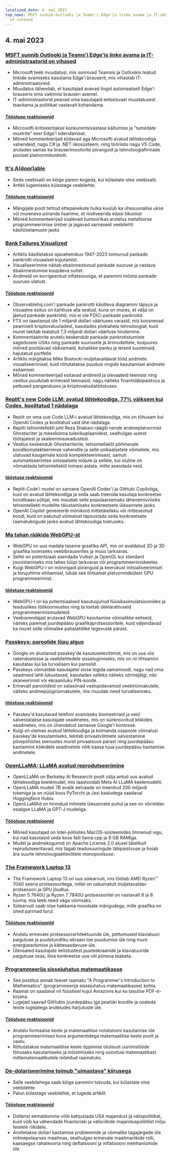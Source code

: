 ```yaml
---
localized_date: 4. mai 2023
top_news: MSFT sunnib Outlooki ja Teams'i Edge'is linke avama ja IT-administraatorid
  on vihased
---
```


## 4. mai 2023

### [MSFT sunnib Outlooki ja Teams'i Edge'is linke avama ja IT-administraatorid on vihased](https://www.theverge.com/2023/5/3/23709297/microsoft-edge-force-outlook-teams-web-links-open)

- Microsoft teeb muudatusi, mis sunnivad Teamsis ja Outlookis teatud linkide avamiseks kasutama Edge'i brauserit, mis vihastab IT-administraatoreid.
- Muudatus tähendab, et kasutajad avavad lingid automaatselt Edge'i brauseris oma vaikimisi brauseri asemel.
- IT-administraatorid peavad oma kasutajaid eelseisvast muudatusest teavitama ja poliitikat vastavalt kohandama.

#### [Tööstuse reaktsioonid](http://news.ycombinator.com/item?id=35800158)

- Microsofti kritiseeritakse konkurentsivastase käitumise ja "tumedate mustrite" eest Edge'i edendamisel.
- Mõned kommenteerijad kiidavad aga Microsofti avatud lähtekoodiga vahendeid, nagu C# ja .NET ökosüsteem, ning tööriistu nagu VS Code, arutades samas ka brauserimootorite piiranguid ja tehnoloogiafirmade poolset platvormikontrolli.

### [It's A(door)able](https://ncase.me/door/)

- Seda veebisaiti on kõige parem kogeda, kui külastate otse veebisaiti.
- Artikli lugemiseks külastage veebilehte.

#### [Tööstuse reaktsioonid](http://news.ycombinator.com/item?id=35800492)

- Mängijate poolt tehtud ettepanekute hulka kuulub ka ühesuunalise ukse või mureneva põranda lisamine, et motiveerida edasi liikumist
- Mõned kommenteerijad osalevad humoorikas arutelus metafoorse programmeerimise ümber ja jagavad sarnaseid veebilehti käsitööelamuste jaoks

### [Bank Failures Visualized](https://observablehq.com/@mbostock/bank-failures)

- Artiklis käsitletakse ajavahemikus 1947-2023 toimunud pankade pankrotti visuaalset kujutamist.
- Visualiseerimine näitab ebaõnnestunud pankade suuruse ja vastava ebaõnnestumise kuupäeva suhet.
- Andmeid on korrigeeritud inflatsiooniga, et paremini mõista pankade suuruse ulatust.

#### [Tööstuse reaktsioonid](http://news.ycombinator.com/item?id=35795975)

- Observablehq.com'i pankade pankrotti käsitleva diagrammi täpsus ja visuaalne esitus on kahtluse alla seatud, kuna on mures, et välja on jäetud pankade pankrotid, mis ei ole FDICi pankade pankrotid.
- FTX on taastanud üle 1 miljardi dollari väärtuses varasid, mis koosnevad peamiselt krüptovaluutadest, kasutades plokiahela tehnoloogiat, kuid muret tekitab teatatud 7,3 miljardi dollari väärtuse hindamine.
- Kommentaatorite arutelu keskendub pankade pankrotistumiste sagedusele USAs ning pankade suurusele ja ärimudelitele, kusjuures mõned pooldavad väiksemaid, kohalikke panku ja teised suuremaid, hajutatud portfelle
- Artiklis märgitakse Mike Bostocki muljetavaldavat tööd andmete visualiseerimisel, kuid rõhutatakse puudusi ringide kasutamisel andmete esitamisel.
- Mõned kommenteerijad esitavad andmeid ja ülevaateid teemast ning vestlus puudutab erinevaid teemasid, nagu näiteks finantsläbipaistvus ja pettused panganduses ja krüptovaluutatööstuses.

### [Replit's new Code LLM: avatud lähtekoodiga, 77% väiksem kui Codex, koolitatud 1 nädalaga](https://www.latent.space/p/reza-shabani#details)

- Replit on oma uue Code LLM-i avatud lähtekoodiga, mis on tõhusam kui OpenAI Codex ja koolitatud vaid ühe nädalaga.
- Repliti tehisintellekti juht Reza Shabani räägib nende andmeplatvormist Ghostwriter ja meeskonna tulevikuplaanidest, sealhulgas uutest töötajatest ja skaleerimisseadustest.
- Vestlus keskendub Ghostwriterile, tehisintellektil põhinevale koodikomplekteerimise vahendile ja selle unikaalsetele võimetele, mis ulatuvad kaugemale koodi komplekteerimisest, samuti automatiseerimise sotsiaalsele mõjule ja sellele, kui oluline on võimaldada tehisintellektil inimesi aidata, mitte asendada neid.

#### [tööstuse reaktsioonid](http://news.ycombinator.com/item?id=35803435)

- Replit-Code'i mudel on sarnane OpenAI Codex'i ja GitHubi Copilotiga, kuid on avatud lähtekoodiga ja seda saab treenida kasutaja konkreetse koodibaasi põhjal, mis muudab selle populaarsemaks lähenemisviisiks tehisintellekti mudelite täiustamiseks konkreetsete ülesannete jaoks.
- OpenAI Copilot genereerib mõnikord mittetäielikku või mitteseotud koodi, kuid on pakutud võimalust täpsustada seda konkreetsete raamatukogude jaoks avatud lähtekoodiga toetuseks.

### [Ma tahan rääkida WebGPU-st](https://cohost.org/mcc/post/1406157-i-want-to-talk-about-webgpu)

- WebGPU on uus madala taseme graafika API, mis on avaldatud 2D ja 3D graafika loomiseks veebibrauserites ja muus tarkvaras.
- Sellel on potentsiaali asendada Vulkan ja OpenGL kui standard joonistamiseks mis tahes tüüpi tarkvaras või programmeerimiskeeles.
- Kuigi WebGPU-l on mõningaid piiranguid ja keerukust initsialiseerimisel ja torujuhtme ehitamisel, lubab see lihtsamat platvormideülest GPU programmeerimist.

#### [tööstuse reaktsioonid](http://news.ycombinator.com/item?id=35800988)

- WebGPU-l on ka potentsiaalsed kasutusjuhud füüsikasimulatsioonides ja teaduslikes töökoormustes ning ta toetab deklaratiivseid programmeerimismudeleid.
- Veebiarendajad arutavad WebGPU kasutamise võimalikke eeliseid, näiteks paremat juurdepääsu graafikaprotsessoritele, kuid väljendavad ka muret selle võimalike pahatahtlike tegevuste pärast.

### [Passkeys: paroolide lõpu algus](https://blog.google/technology/safety-security/the-beginning-of-the-end-of-the-password/)

- Google on alustanud passkey'de kasutuselevõtmist, mis on uus viis rakendustesse ja veebilehtedele sisselogimiseks, mis on nii lihtsamini kasutatav kui ka turvalisem kui paroolid.
- Passkeys võimaldab kasutajatel sisse logida samamoodi, nagu nad oma seadmeid lahti lukustavad, kasutades selleks näiteks sõrmejälgi, näo skaneerimist või ekraaniluku PIN-koode.
- Erinevalt paroolidest on salasõnad vastupidavamad veebirünnakutele, näiteks andmepüügirünnakutele, mis muudab need turvalisemaks.

#### [tööstuse reaktsioonid](http://news.ycombinator.com/item?id=35801392)

- Passkey'd kasutavad telefoni avamiseks biomeetriaid ja neid salvestatakse kasutajate seadmetes, mis on sünkroonitud kõikides seadmetes, mis on ühendatud samasse Google'i kontosse.
- Kuigi on olemas avatud lähtekoodiga ja kolmanda osapoole võimalusi passkey'de kasutamiseks, tekitab privaatvõtmete salvestamine pilvepõhistes teenustes muret privaatsuse pärast ning juurdepääsu kaotamine kõikidele seadmetele võib kaasa tuua juurdepääsu kaotamise andmetele.

### [OpenLLaMA: LLaMA avatud reprodutseerimine](https://github.com/openlm-research/open_llama)

- OpenLLaMA on Berkeley AI Researchi poolt välja antud uus avatud lähtekoodiga keelemudel, mis taastoodab Meta AI LLaMA keelemudelit.
- OpenLLaMA mudeli 7B avalik eelvaade on treenitud 200 miljardi tokeniga ja on nüüd koos PyTorchi ja Jaxi kaaludega saadaval Huggingface Hubis.
- OpenLLaMAd on hinnatud mitmete ülesannete puhul ja see on võrreldav esialgse LLaMA ja GPT-J mudeliga.

#### [Tööstuse reaktsioonid](http://news.ycombinator.com/item?id=35798888)

- Mõned kasutajad on Intel-põhistes MacOS-süsteemides ilmnenud vigu, kui nad kasutasid seda koos faili llama.cpp ja 8 GB RAMiga.
- Mudel ja andmekogumid on Apache License 2.0 alusel täielikult reprodutseeritavad, mis tagab teadusuuringute läbipaistvuse ja hoiab ära suurte tehnoloogiaettevõtete monopoolsuse.

### [The Framework Laptop 13](https://frame.work/blog/announcing-the-framework-laptop-13-powered-by-amd-ryzen)

- The Framework Laptop 13 on uus sülearvuti, mis töötab AMD Ryzen™ 7040 seeria protsessoritega, millel on uskumatult muljetavaldav protsessori ja GPU jõudlus.
- Ryzen 5 7640U ja Ryzen 7 7840U protsessoritel on vastavalt 6 ja 8 tuuma, mis teeb need väga võimsaks.
- Sülearvuti saab otse hakkama moodsate mängudega, mille graafika on ühed parimad turul.

#### [Tööstuse reaktsioonid](http://news.ycombinator.com/item?id=35802210)

- Arutelu erinevate protsessorarhitektuuride üle, pettumused klaviatuuri paigutuse ja puutetundliku ekraani toe puudumise üle ning mure energiatarbimise ja kättesaadavuse üle.
- Ülevaated kasutajate eelistustest puuteekraanide ja klaviatuuride paigutuse osas, ilma konkreetse uue või põneva teabeta.

### [Programmeerija sissejuhatus matemaatikasse](https://pimbook.org)

- See postitus annab teavet raamatu "A Programmer's Introduction to Mathematics" (programmeerija sissejuhatus matemaatikasse) kohta.
- Raamat on saadaval nii füüsilisel kujul Amazonis kui ka tasulise PDF-e-kirjana.
- Lugejad saavad GitHubis juurdepääsu iga peatüki koodile ja osaleda teiste lugejatega aruteludes harjutuste üle.

#### [Tööstuse reaktsioonid](http://news.ycombinator.com/item?id=35800136)

- Arutelu formaalse keele ja matemaatilise notatsiooni kasutamise üle programmeerimises koos argumentidega matemaatilise keele poolt ja vastu.
- Rõhutatakse matemaatilise keele õppimise olulisust uurimistööde tõhusaks kasutamiseks ja mõistmiseks ning soovitusi matemaatikast mittematemaatikutele mõeldud raamatuks.

### [De-dolariseerimine toimub "uimastava" kiirusega](https://www.bloomberg.com/news/articles/2023-04-18/de-dollarization-is-happening-at-a-stunning-pace-jen-says)

- Selle veebilehega saab kõige paremini tutvuda, kui külastate otse veebilehte.
- Palun külastage veebilehte, et lugeda artiklit.

#### [Tööstuse reaktsioonid](http://news.ycombinator.com/item?id=35796915)

- Dollarist eemaldumine võib kahjustada USA majandust ja välispoliitikat, kuid võib ka vähendada finantsriski ja välisriikide majanduspoliitilist mõju teistele riikidele.
- Arutletakse dollari kaotamise probleemide ja võimalike tagajärgede üle mitmepolaarses maailmas, sealhulgas erinevate maailmariikide rolli, kaasaegse rahateooria ning deflatsiooni ja inflatsiooni mehhanismide üle.


